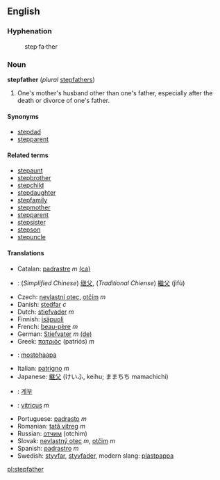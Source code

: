 ==English==

=== Hyphenation ===
:step&middot;fa&middot;ther

=== Noun ===
'''stepfather''' (''plural'' [[stepfathers]])

# One's mother's husband other than one's father, especially after the death or divorce of one's father.

==== Synonyms ====
*[[stepdad]]
*[[stepparent]]

==== Related terms ====
*[[stepaunt]]
*[[stepbrother]]
*[[stepchild]]
*[[stepdaughter]]
*[[stepfamily]]
*[[stepmother]]
*[[stepparent]]
*[[stepsister]]
*[[stepson]]
*[[stepuncle]]

==== Translations ====
*Catalan: [[padrastre]] ''m'' [[:ca:padrastre|(ca)]] 
*{{zh}}: (''Simplified Chinese'') [[继父]], (''Traditional Chiense'') [[繼父]] (jìfù)
*Czech: [[nevlastní otec]], [[otčím]] ''m''
*Danish: [[stedfar]] ''c''
*Dutch: [[stiefvader]] ''m''
*Finnish: [[isäpuoli]]
*French: [[beau-père]] ''m''
*German: [[Stiefvater]] ''m'' [[:de:Stiefvater|(de)]]
*Greek: [[πατριός]] (patriós) ''m''
*{{hu}}: [[mostohaapa]]
*Italian: [[patrigno]] ''m''
*Japanese: [[継父]] (けいふ, keihu; ままちち mamachichi)
*{{ko}}: [[계부]]
*{{la}}: [[vitricus]] ''m''
*Portuguese: [[padrasto]] ''m''
*Romanian: [[tată vitreg]] ''m''
*Russian: [[отчим]] (otchim)
*Slovak: [[nevlastný otec]] ''m'', [[otčim]] ''m''
*Spanish: [[padrastro]] ''m''
*Swedish: [[styvfar]], [[styvfader]], modern slang: [[plastpappa]]

[[pl:stepfather]]